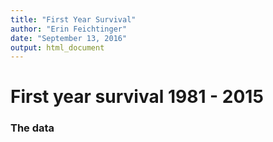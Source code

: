 ```yaml
---
title: "First Year Survival"
author: "Erin Feichtinger"
date: "September 13, 2016"
output: html_document
---
```


# First year survival 1981 - 2015

### The data 


